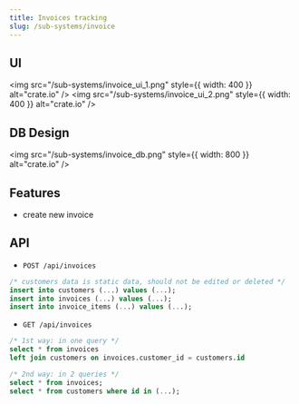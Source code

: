 ```yaml
---
title: Invoices tracking
slug: /sub-systems/invoice
---
```


## UI

<img src="/sub-systems/invoice_ui_1.png" style={{ width: 400 }} alt="crate.io" />
<img src="/sub-systems/invoice_ui_2.png" style={{ width: 400 }} alt="crate.io" />

## DB Design

<img src="/sub-systems/invoice_db.png" style={{ width: 800 }} alt="crate.io" />

## Features

- create new invoice

## API

- `POST /api/invoices`

```sql
/* customers data is static data, should not be edited or deleted */
insert into customers (...) values (...);
insert into invoices (...) values (...);
insert into invoice_items (...) values (...);
```

- `GET /api/invoices`

```sql
/* 1st way: in one query */
select * from invoices
left join customers on invoices.customer_id = customers.id

/* 2nd way: in 2 queries */
select * from invoices;
select * from customers where id in (...);
```
